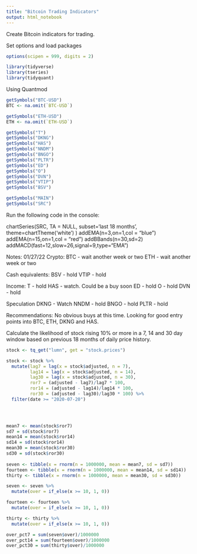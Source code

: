 ```yaml
---
title: "Bitcoin Trading Indicators"
output: html_notebook
---
```


Create Bitcoin indicators for trading.


Set options and load packages
```r
options(scipen = 999, digits = 2)

library(tidyverse)
library(tseries)
library(tidyquant)
```



Using Quantmod

```r
getSymbols("BTC-USD")
BTC <- na.omit(`BTC-USD`)

getSymbols("ETH-USD")
ETH <- na.omit(`ETH-USD`)

getSymbols("T")
getSymbols("DKNG")
getSymbols("HAS")
getSymbols("NNDM")
getSymbols("BNGO")
getSymbols("PLTR")
getSymbols("ED")
getSymbols("O")
getSymbols("DVN")
getSymbols("VTIP")
getSymbols("BSV")

getSymbols("MAIN")
getSymbols("SRC")
```


Run the following code in the console:


chartSeries(SRC, TA = NULL,
            subset='last 18 months',
            theme=chartTheme('white')
            )
addEMA(n=3,on=1,col = "blue")
addEMA(n=15,on=1,col = "red")
addBBands(n=30,sd=2)
addMACD(fast=12,slow=26,signal=9,type="EMA")




Notes: 01/27/22
Crypto:
BTC - wait another week or two
ETH - wait another week or two

Cash equivalents:
BSV - hold
VTIP - hold

Income:
T - hold
HAS - watch. Could be a buy soon
ED - hold
O - hold
DVN - hold

Speculation
DKNG - Watch
NNDM - hold
BNGO - hold
PLTR - hold


Recommendations: 
No obvious buys at this time. Looking for good entry points into BTC, ETH, DKNG and HAS.






Calculate the likelihood of stock rising 10% or more in a 7, 14 and 30 day window based on previous 18 months of daily price history.
```r
stock <- tq_get("lumn", get = "stock.prices") 

stock <- stock %>%
  mutate(lag7 = lag(x = stock$adjusted, n = 7),
         lag14 = lag(x = stock$adjusted, n = 14),
         lag30 = lag(x = stock$adjusted, n = 30),
         ror7 = (adjusted - lag7)/lag7 * 100,
         ror14 = (adjusted - lag14)/lag14 * 100,
         ror30 = (adjusted - lag30)/lag30 * 100) %>%
  filter(date >= "2020-07-20")


   

mean7 <- mean(stock$ror7)
sd7 = sd(stock$ror7)
mean14 = mean(stock$ror14)
sd14 = sd(stock$ror14)
mean30 = mean(stock$ror30)
sd30 = sd(stock$ror30)
 
seven <- tibble(x = rnorm(n = 1000000, mean = mean7, sd = sd7))
fourteen <- tibble(x = rnorm(n = 1000000, mean = mean14, sd = sd14))
thirty <- tibble(x = rnorm(n = 1000000, mean = mean30, sd = sd30))

seven <- seven %>%
  mutate(over = if_else(x >= 10, 1, 0))

fourteen <- fourteen %>%
  mutate(over = if_else(x >= 10, 1, 0))

thirty <- thirty %>%
  mutate(over = if_else(x >= 10, 1, 0))

over_pct7 = sum(seven$over)/1000000
over_pct14 = sum(fourteen$over)/1000000
over_pct30 = sum(thirty$over)/1000000
        
```



